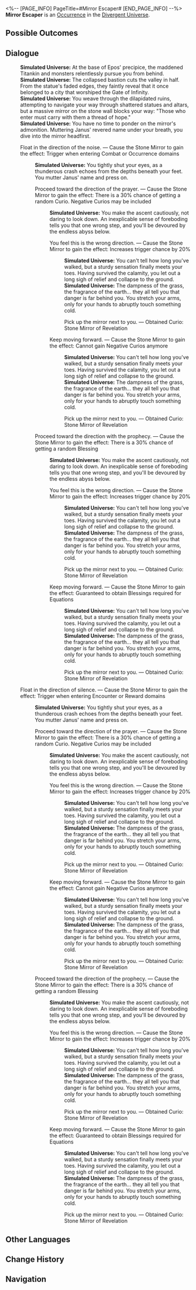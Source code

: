 <%-- [PAGE_INFO]
PageTitle=#Mirror Escaper#
[END_PAGE_INFO] --%>
{{Stub}}
{{Simulated Universe Event Infobox
|id            = 25401
|title         = 
|image         = <!--TBA: SpriteOutput/Rogue/RandomEvent/PicRogueEvent_32.png-->
|domains_su    = 
|domains_swarm = 
|domains_gng   = 
|domains_du    = Unknown
|domains_und   = 
|requirements  = 
|prev          = 
|next          = 
|characters    = 
|factions      = 
|order         = 
|order_du      = 137
}}
'''Mirror Escaper''' is an [[Divergent Universe/Occurrence|Occurrence]] in the [[Divergent Universe]].

==Possible Outcomes==
{{Possible Outcomes
|choice_1 = Float in the direction of the noise.
|result_1 = Cause the Stone Mirror to gain the effect: Trigger when entering Combat or Occurrence domains

|choice_2 = Float in the direction of silence.
|result_2 = Cause the Stone Mirror to gain the effect: Trigger when entering Encounter or Reward domains

|choice_3 = Proceed toward the direction of the prayer.
|result_3 = Cause the Stone Mirror to gain the effect: There is a 30% chance of getting a random Curio. Negative Curios may be included

|choice_4 = Proceed toward the direction with the prophecy.
|result_4 = Cause the Stone Mirror to gain the effect: There is a 30% chance of getting a random Blessing

|choice_5 = You feel this is the wrong direction.
|result_5 = Cause the Stone Mirror to gain the effect: Increases trigger chance by 20%

|choice_6 = Keep moving forward.
|result_6 = Cause the Stone Mirror to gain the effect: Cannot gain Negative Curios anymore

|choice_7 = Pick up the mirror next to you.
|result_7 = Obtained Curio: Stone Mirror of Revelation

|choice_8 = Keep moving forward.
|result_8 = Cause the Stone Mirror to gain the effect: Guaranteed to obtain Blessings required for Equations

|choice_9 = Proceed toward the direction of the prophecy.
|result_9 = Cause the Stone Mirror to gain the effect: There is a 30% chance of getting a random Blessing

}}
<!--
==Gameplay Notes==
* 
-->
==Dialogue==
{{Dialogue Start}}
:'''Simulated Universe:''' At the base of Epos' precipice, the maddened Titankin and monsters relentlessly pursue you from behind.
:'''Simulated Universe:''' The collapsed bastion cuts the valley in half. From the statue's faded edges, they faintly reveal that it once belonged to a city that worshiped the Gate of Infinity.
:'''Simulated Universe:''' You weave through the dilapidated ruins, attempting to navigate your way through shattered statues and altars, but a massive mirror on the stone wall blocks your way: "Those who enter must carry with them a thread of hope."
:'''Simulated Universe:''' You have no time to ponder on the mirror's admonition. Muttering Janus' revered name under your breath, you dive into the mirror headfirst.
:{{DIcon|Star}} Float in the direction of the noise. &mdash; Cause the Stone Mirror to gain the effect: Trigger when entering Combat or Occurrence domains
::'''Simulated Universe:''' You tightly shut your eyes, as a thunderous crash echoes from the depths beneath your feet. You mutter Janus' name and press on.
::{{DIcon|Star}} Proceed toward the direction of the prayer. &mdash; Cause the Stone Mirror to gain the effect: There is a 30% chance of getting a random Curio. Negative Curios may be included
:::'''Simulated Universe:''' You make the ascent cautiously, not daring to look down. An inexplicable sense of foreboding tells you that one wrong step, and you'll be devoured by the endless abyss below.
:::{{DIcon|Star}} You feel this is the wrong direction. &mdash; Cause the Stone Mirror to gain the effect: Increases trigger chance by 20%
::::'''Simulated Universe:''' You can't tell how long you've walked, but a sturdy sensation finally meets your toes. Having survived the calamity, you let out a long sigh of relief and collapse to the ground.
::::'''Simulated Universe:''' The dampness of the grass, the fragrance of the earth... they all tell you that danger is far behind you. You stretch your arms, only for your hands to abruptly touch something cold.
::::{{DIcon|Star}} Pick up the mirror next to you. &mdash; Obtained Curio: Stone Mirror of Revelation
:::{{DIcon|Star}} Keep moving forward. &mdash; Cause the Stone Mirror to gain the effect: Cannot gain Negative Curios anymore
::::'''Simulated Universe:''' You can't tell how long you've walked, but a sturdy sensation finally meets your toes. Having survived the calamity, you let out a long sigh of relief and collapse to the ground.
::::'''Simulated Universe:''' The dampness of the grass, the fragrance of the earth... they all tell you that danger is far behind you. You stretch your arms, only for your hands to abruptly touch something cold.
::::{{DIcon|Star}} Pick up the mirror next to you. &mdash; Obtained Curio: Stone Mirror of Revelation
::{{DIcon|Star}} Proceed toward the direction with the prophecy. &mdash; Cause the Stone Mirror to gain the effect: There is a 30% chance of getting a random Blessing
:::'''Simulated Universe:''' You make the ascent cautiously, not daring to look down. An inexplicable sense of foreboding tells you that one wrong step, and you'll be devoured by the endless abyss below.
:::{{DIcon|Star}} You feel this is the wrong direction. &mdash; Cause the Stone Mirror to gain the effect: Increases trigger chance by 20%
::::'''Simulated Universe:''' You can't tell how long you've walked, but a sturdy sensation finally meets your toes. Having survived the calamity, you let out a long sigh of relief and collapse to the ground.
::::'''Simulated Universe:''' The dampness of the grass, the fragrance of the earth... they all tell you that danger is far behind you. You stretch your arms, only for your hands to abruptly touch something cold.
::::{{DIcon|Star}} Pick up the mirror next to you. &mdash; Obtained Curio: Stone Mirror of Revelation
:::{{DIcon|Star}} Keep moving forward. &mdash; Cause the Stone Mirror to gain the effect: Guaranteed to obtain Blessings required for Equations
::::'''Simulated Universe:''' You can't tell how long you've walked, but a sturdy sensation finally meets your toes. Having survived the calamity, you let out a long sigh of relief and collapse to the ground.
::::'''Simulated Universe:''' The dampness of the grass, the fragrance of the earth... they all tell you that danger is far behind you. You stretch your arms, only for your hands to abruptly touch something cold.
::::{{DIcon|Star}} Pick up the mirror next to you. &mdash; Obtained Curio: Stone Mirror of Revelation
:{{DIcon|Star}} Float in the direction of silence. &mdash; Cause the Stone Mirror to gain the effect: Trigger when entering Encounter or Reward domains
::'''Simulated Universe:''' You tightly shut your eyes, as a thunderous crash echoes from the depths beneath your feet. You mutter Janus' name and press on.
::{{DIcon|Star}} Proceed toward the direction of the prayer. &mdash; Cause the Stone Mirror to gain the effect: There is a 30% chance of getting a random Curio. Negative Curios may be included
:::'''Simulated Universe:''' You make the ascent cautiously, not daring to look down. An inexplicable sense of foreboding tells you that one wrong step, and you'll be devoured by the endless abyss below.
:::{{DIcon|Star}} You feel this is the wrong direction. &mdash; Cause the Stone Mirror to gain the effect: Increases trigger chance by 20%
::::'''Simulated Universe:''' You can't tell how long you've walked, but a sturdy sensation finally meets your toes. Having survived the calamity, you let out a long sigh of relief and collapse to the ground.
::::'''Simulated Universe:''' The dampness of the grass, the fragrance of the earth... they all tell you that danger is far behind you. You stretch your arms, only for your hands to abruptly touch something cold.
::::{{DIcon|Star}} Pick up the mirror next to you. &mdash; Obtained Curio: Stone Mirror of Revelation
:::{{DIcon|Star}} Keep moving forward. &mdash; Cause the Stone Mirror to gain the effect: Cannot gain Negative Curios anymore
::::'''Simulated Universe:''' You can't tell how long you've walked, but a sturdy sensation finally meets your toes. Having survived the calamity, you let out a long sigh of relief and collapse to the ground.
::::'''Simulated Universe:''' The dampness of the grass, the fragrance of the earth... they all tell you that danger is far behind you. You stretch your arms, only for your hands to abruptly touch something cold.
::::{{DIcon|Star}} Pick up the mirror next to you. &mdash; Obtained Curio: Stone Mirror of Revelation
::{{DIcon|Star}} Proceed toward the direction of the prophecy. &mdash; Cause the Stone Mirror to gain the effect: There is a 30% chance of getting a random Blessing
:::'''Simulated Universe:''' You make the ascent cautiously, not daring to look down. An inexplicable sense of foreboding tells you that one wrong step, and you'll be devoured by the endless abyss below.
:::{{DIcon|Star}} You feel this is the wrong direction. &mdash; Cause the Stone Mirror to gain the effect: Increases trigger chance by 20%
::::'''Simulated Universe:''' You can't tell how long you've walked, but a sturdy sensation finally meets your toes. Having survived the calamity, you let out a long sigh of relief and collapse to the ground.
::::'''Simulated Universe:''' The dampness of the grass, the fragrance of the earth... they all tell you that danger is far behind you. You stretch your arms, only for your hands to abruptly touch something cold.
::::{{DIcon|Star}} Pick up the mirror next to you. &mdash; Obtained Curio: Stone Mirror of Revelation
:::{{DIcon|Star}} Keep moving forward. &mdash; Cause the Stone Mirror to gain the effect: Guaranteed to obtain Blessings required for Equations
::::'''Simulated Universe:''' You can't tell how long you've walked, but a sturdy sensation finally meets your toes. Having survived the calamity, you let out a long sigh of relief and collapse to the ground.
::::'''Simulated Universe:''' The dampness of the grass, the fragrance of the earth... they all tell you that danger is far behind you. You stretch your arms, only for your hands to abruptly touch something cold.
::::{{DIcon|Star}} Pick up the mirror next to you. &mdash; Obtained Curio: Stone Mirror of Revelation
{{Dialogue End}}

==Other Languages==
{{Other Languages
|en   = Mirror Escaper
|zhs  = 镜里逃生
|zht  = 鏡裡逃生
|ja   = {{Rubi|鏡|かがみ}}からの{{Rubi|脱出|だっしゅつ}}
|ko   = 거울 속 탈출
|es   = Fuga del espejo
|fr   = Échappée du miroir
|ru   = Беглец в зеркале
|th   = กระจกลี้ภัย
|vi   = Trốn Thoát Trong Gương
|de   = Flucht vor dem Spiegel
|id   = Yang Kabur dari Cermin
|pt   = Fugitivo do Espelho
}}

==Change History==
{{Change History|3.1}}

==Navigation==
{{Occurrence Navbox}}